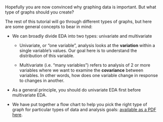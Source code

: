 Hopefully you are now convinced why graphing data is important. But what type of graphs should you create?

The rest of this tutorial will go through different types of graphs, but here are some general concepts to bear in mind:

* We can broadly divide EDA into two types: univariate and multivariate

  * Univariate, or "one variable", analysis looks at the **variation** within a single variable's values. Our goal here is to understand the distribution of this variable.
  
  * Multivariate (i.e. "many variables") refers to analysis of 2 or more variables where we want to examine the **covariance** between variables. In other words, how does one variable change in response to changes in another.

* As a general principle, you should do univariate EDA first before multivariate EDA.

* We have put together a flow chart to help you pick the right type of graph for particular types of data and analysis goals: [available as a PDF here](https://drive.google.com/file/d/1zsedQ9kHFtxhFE3R99PQ1a_yTTamJu3e/view?usp=sharing).
